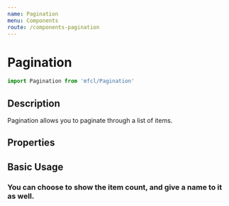 ```yaml
---
name: Pagination
menu: Components
route: /components-pagination
---
```



# Pagination

```javascript
import Pagination from 'mfcl/Pagination'
```

## Description

Pagination allows you to paginate through a list of items.

## Properties

<Props of={Pagination} />

## Basic Usage

<Playground>
  <Row>
    <Pagination totalPages={5} />
  </Row>
</Playground>

### You can choose to show the item count, and give a name to it as well.

<Playground>
  <Row>
    <Pagination totalPages={5} showItemCount={false}/>
    <Pagination totalPages={5} countName='Reviews'/>
  </Row>
</Playground>